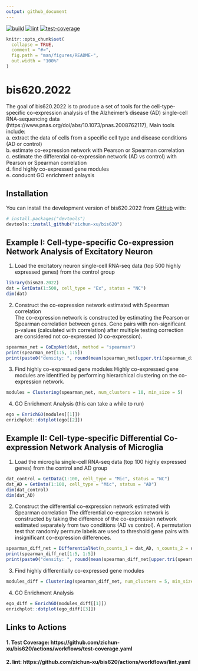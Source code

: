 ```yaml
---
output: github_document
---
```

[![build](https://github.com/zichun-xu/bis620/actions/workflows/R-CMD-check.yaml/badge.svg)](https://github.com/zichun-xu/bis620/actions/workflows/R-CMD-check.yaml)
[![lint](https://github.com/zichun-xu/bis620/actions/workflows/lint.yaml/badge.svg)](https://github.com/zichun-xu/bis620/actions/workflows/lint.yaml)
[![test-coverage](https://github.com/zichun-xu/bis620/actions/workflows/test-coverage.yaml/badge.svg)](https://github.com/zichun-xu/bis620/actions/workflows/test-coverage.yaml)

<!-- README.md is generated from README.Rmd. Please edit that file -->

```r
knitr::opts_chunk$set(
  collapse = TRUE,
  comment = "#>",
  fig.path = "man/figures/README-",
  out.width = "100%"
)
```

# bis620.2022

<!-- badges: start -->
<!-- badges: end -->

The goal of bis620.2022 is to produce a set of tools for the cell-type-specific co-expression analysis of the Alzheimer's disease (AD) single-cell RNA-sequencing data (https://www.pnas.org/doi/abs/10.1073/pnas.2008762117), Main tools include:\
a. extract the data of cells from a specific cell type and disease conditions (AD or control)\
b. estimate co-expression network with Pearson or Spearman correlation\
c. estimate the differential co-expression network (AD vs control) with Pearson or Spearman correlation\
d. find highly co-expressed gene modules\
e. conducnt GO enrichment anlaysis

## Installation

You can install the development version of bis620.2022 from [GitHub](https://github.com/) with:

``` r
# install.packages("devtools")
devtools::install_github("zichun-xu/bis620")
```

## Example I: Cell-type-specific Co-expression Network Analysis of Excitatory Neuron

1. Load the excitatory neuron single-cell RNA-seq data (top 500 highly expressed genes) from the control group 
```r
library(bis620.2022)
dat = GetData(1:500, cell_type = "Ex", status = "NC")
dim(dat)
```

2. Construct the co-expression network estimated with Spearman correlation\
The co-expression network is constructed by estimating the Pearson or Spearman correlation between genes. Gene pairs with non-significant p-values (calculated with correlation) after multiple testing correction are considered not co-expressed (0 co-expression). 
```r
spearman_net = CoExpNet(dat, method = "spearman")
print(spearman_net[1:5, 1:5])
print(paste0("density: ", round(mean(spearman_net[upper.tri(spearman_diff_net)] != 0), digits = 3)))
```

3. Find highly co-expressed gene modules
Highly co-expressed gene modules are identified by performing hierarchical clustering on the co-expression network. 
```r
modules = Clustering(spearman_net, num_clusters = 10, min_size = 5)
```

4. GO Enrichment Analysis (this can take a while to run)
```r
ego = EnrichGO(modules[[1]])
enrichplot::dotplot(ego[[2]])
```


## Example II: Cell-type-specific Differential Co-expression Network Analysis of Microglia

1. Load the microglia single-cell RNA-seq data (top 100 highly expressed genes) from the control and AD group 
```r
dat_control = GetData(1:100, cell_type = "Mic", status = "NC")
dat_AD = GetData(1:100, cell_type = "Mic", status = "AD")
dim(dat_control)
dim(dat_AD)
```

2. Construct the differential co-expression network estimated with Spearman correlation
The differential co-expression network is constructed by taking the difference of the co-expression network estimated separately from two conditions (AD vs control). A permutation test that randomly permute labels are used to threshold gene pairs with insignificant co-expression differences. 
```r
spearman_diff_net = DifferentialNet(n_counts_1 = dat_AD, n_counts_2 = dat_control, method = "spearman", rep = 100, seed = 20221220)
print(spearman_diff_net[1:5, 1:5])
print(paste0("density: ", round(mean(spearman_diff_net[upper.tri(spearman_diff_net)] != 0), digits = 3)))
```

3. Find highly differentially co-expressed gene modules
```r
modules_diff = Clustering(spearman_diff_net, num_clusters = 5, min_size = 5)
```

4. GO Enrichment Analysis 
```r
ego_diff = EnrichGO(modules_diff[[1]])
enrichplot::dotplot(ego_diff[[3]])
```


## Links to Actions
#### 1. Test Coverage: https://github.com/zichun-xu/bis620/actions/workflows/test-coverage.yaml
#### 2. lint: https://github.com/zichun-xu/bis620/actions/workflows/lint.yaml
